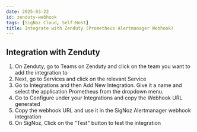 ```yaml
---
date: 2025-03-22
id: zenduty-webhook
tags: [SigNoz Cloud, Self-Host]
title: Integrate with Zenduty (Prometheus Alertmanager Webhook)
---
```



## Integration with Zenduty

1. On Zenduty, go to Teams on Zenduty and click on the team you want to add the integration to
2. Next, go to Services and click on the relevant Service
3. Go to Integrations and then Add New Integration. Give it a name and select the application Prometheus from the dropdown menu.
4. Go to Configure under your Integrations and copy the Webhook URL generated
5. Copy the webhook URL and use it in the SigNoz Alertmanager webhook integration
6. On SigNoz, Click on the "Test" button to test the integration

